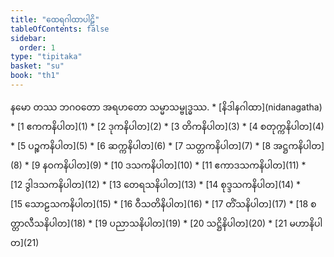 ```yaml
---
title: "ထေရဂါထာပါဠိ"
tableOfContents: false
sidebar:
  order: 1
type: "tipitaka"
basket: "su"
book: "th1"
---
```


<Paragraph number="1" type="center" book="th1">
နမော တဿ ဘဂဝတော အရဟတော သမ္မာသမ္ဗုဒ္ဓဿ.

</Paragraph>

<TableOfContents book="th1">
* [နိဒါနဂါထာ](nidanagatha)
* [1 ဧကကနိပါတ](1)
* [2 ဒုကနိပါတ](2)
* [3 တိကနိပါတ](3)
* [4 စတုက္ကနိပါတ](4)
* [5 ပဉ္စကနိပါတ](5)
* [6 ဆက္ကနိပါတ](6)
* [7 သတ္တကနိပါတ](7)
* [8 အဋ္ဌကနိပါတ](8)
* [9 နဝကနိပါတ](9)
* [10 ဒသကနိပါတ](10)
* [11 ဧကာဒသကနိပါတ](11)
* [12 ဒွါဒသကနိပါတ](12)
* [13 တေရသနိပါတ](13)
* [14 စုဒ္ဒသကနိပါတ](14)
* [15 သောဠသကနိပါတ](15)
* [16 ဝီသတိနိပါတ](16)
* [17 တိံသနိပါတ](17)
* [18 စတ္တာလီသနိပါတ](18)
* [19 ပညာသနိပါတ](19)
* [20 သဋ္ဌိနိပါတ](20)
* [21 မဟာနိပါတ](21)
</TableOfContents>